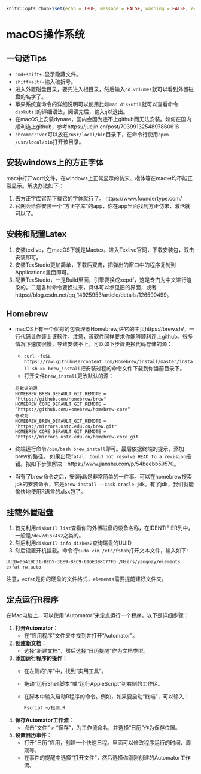 ```r
knitr::opts_chunk$set(echo = TRUE, message = FALSE, warning = FALSE, eval = FALSE)
```
# macOS操作系统 {#OS}

## 一句话Tips

- `cmd+shift+.`显示隐藏文件。
- `shift+alt+-`输入破折号。
- 进入外置磁盘目录，要先进入根目录，然后输入`cd volumes`就可以看到外置磁盘的名字了。
- 苹果系统查命令的详细说明可以使用比如`man diskutil`就可以查看命令`diskutil`的详细语法，阅读完后，输入`q`以退出。
- 在macOS上安装dynare，国内会因为连不上github而无法安装。如何在国内顺利连上github，参考https://juejin.cn/post/7039913254897860616
- `chromedriver`可以放在`/usr/local/bin`目录下，在命令行使用`open /usr/local/bin`打开该目录。

## 安装windows上的方正字体

mac中打开word文件，在windows上正常显示的仿宋、楷体等在mac中均不能正常显示。解决办法如下：

1. 去方正字库官网下载它的字体就行了。 https://www.foundertype.com/
2. 官网会给你安装一个“方正字库”的app，你在app里面找到方正仿宋，激活就可以了。

## 安装和配置Latex

1. 安装texlive，在macOS下就是Mactex。进入Texlive官网，下载安装包，双击安装即可。
2. 安装TexStudio更加简单，下载后双击，把弹出的窗口中的程序复制到Applications里面即可。
3. 配置TexStudio，一是Build里面，引擎要换成xepdf，这是专门为中文进行渲染的。二是各种命令要换过来，具体可以参见旧的界面，或者https://blog.csdn.net/qq_14925953/article/details/126590499。

## Homebrew

- macOS上有一个优秀的包管理器Homebrew,进它的主页https://brew.sh/，一行代码让你装上该软件。注意，该软件同样要求你能够顺利连上github。很多情况下速度很慢，导致安装不上。可以如下步骤更换代码存储的源：
  - `curl -fsSL https://raw.githubusercontent.com/Homebrew/install/master/install.sh >> brew_install`把安装过程的命令文件下载到你当前目录下。
  - 打开文件`brew_install`更改默认的源：
```
将默认的源
HOMEBREW_BREW_DEFAULT_GIT_REMOTE = "https://github.com/Homebrew/brew"    
HOMEBREW_CORE_DEFAULT_GIT_REMOTE = “https://github.com/Homebrew/homebrew-core“
修改为  
HOMEBREW_BREW_DEFAULT_GIT_REMOTE = "https://mirrors.ustc.edu.cn/brew.git"
HOMEBREW_CORE_DEFAULT_GIT_REMOTE = "https://mirrors.ustc.edu.cn/homebrew-core.git
```
- 终端运行命令`/bin/bash brew_install`即可。最后依据终端的提示，添加brew的路径。
如果出现`fatal: Could not resolve HEAD to a revision`报错。按如下步骤解决：https://www.jianshu.com/p/54beebb59570。

- 当有了brew命令之后，安装jdk是非常简单的一件事。可以在homebrew搜索jdk的安装命令，它是`brew install --cask oracle-jdk`。有了jdk，我们就能愉快地使用R语言的xlsx包了。


## 挂载外置磁盘

1. 首先利用`diskutil list`查看你的外置磁盘的设备名称，在IDENTIFIER列中，一般是`/dev/disk4s2`之类的。
2. 然后利用`diskutil info disk4s2`查询磁盘的UUID
3. 然后设置开机挂载。命令行`sudo vim /etc/fstab`打开文本文件，输入如下:
```
UUID=06A19C31-BED5-36E9-BEC9-616E398C77FD /Users/yangnay/elements exfat rw,auto
```
注意，`exfat`是你的硬盘的文件格式，`elements`需要提前建好文件夹。

## 定点运行R程序

在Mac电脑上，可以使用“Automator”来定点运行一个程序。以下是详细步骤：

1. **打开Automator**：
   - 在“应用程序”文件夹中找到并打开“Automator”。

2. **创建新文档**：
   - 选择“新建文档”，然后选择“日历提醒”作为文档类型。

3. **添加运行程序的操作**：
   - 在左侧的“库”中，找到“实用工具”。
   - 拖动“运行Shell脚本”或“运行AppleScript”到右侧的工作区。
   - 在脚本中输入启动R程序的命令。例如，如果要启动“终端”，可以输入：
     ```bash
     Rscript ~/检测.R
     ```

4. **保存Automator工作流**：
   - 点击“文件” > “保存”，为工作流命名，并选择“日历”作为保存位置。

5. **设置日历事件**：
   - 打开“日历”应用，创建一个快速日程。里面可以修改程序运行的时间、周期等。
   - 在事件的提醒中选择“打开文件”，然后选择你刚刚创建的Automator工作流。

